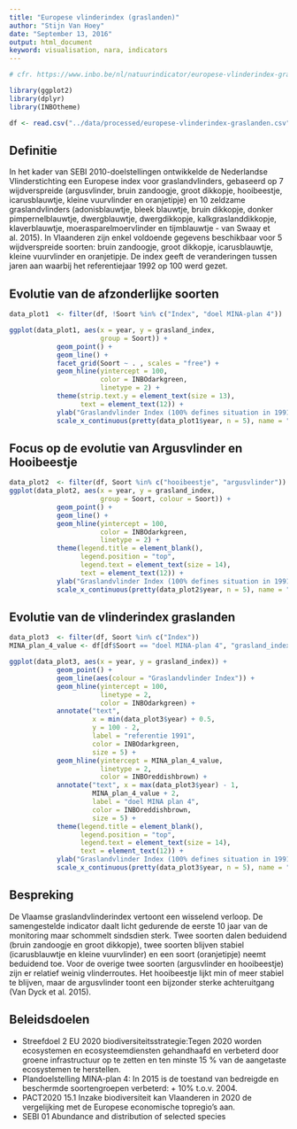 ```yaml
---
title: "Europese vlinderindex (graslanden)"
author: "Stijn Van Hoey"
date: "September 13, 2016"
output: html_document
keyword: visualisation, nara, indicators
---
```



```r
# cfr. https://www.inbo.be/nl/natuurindicator/europese-vlinderindex-graslanden

library(ggplot2)
library(dplyr)
library(INBOtheme)

df <- read.csv("../data/processed/europese-vlinderindex-graslanden.csv")
```

## Definitie

In het kader van SEBI 2010-doelstellingen ontwikkelde de Nederlandse Vlinderstichting een Europese index voor graslandvlinders, gebaseerd op 7 wijdverspreide (argusvlinder, bruin zandoogje, groot dikkopje, hooibeestje, icarusblauwtje, kleine vuurvlinder en oranjetipje) en 10 zeldzame graslandvlinders (adonisblauwtje, bleek blauwtje, bruin dikkopje, donker pimpernelblauwtje, dwergblauwtje, dwergdikkopje, kalkgraslanddikkopje, klaverblauwtje, moerasparelmoervlinder en tijmblauwtje - van Swaay et al. 2015). In Vlaanderen zijn enkel voldoende gegevens beschikbaar voor 5 wijdverspreide soorten: bruin zandoogje, groot dikkopje, icarusblauwtje, kleine vuurvlinder en oranjetipje. De index geeft de veranderingen tussen jaren aan waarbij het referentiejaar 1992 op 100 werd gezet.

## Evolutie van de afzonderlijke soorten

```r

data_plot1  <- filter(df, !Soort %in% c("Index", "doel MINA-plan 4"))

ggplot(data_plot1, aes(x = year, y = grasland_index,
                       group = Soort)) +
            geom_point() +
            geom_line() +
            facet_grid(Soort ~ . , scales = "free") +
            geom_hline(yintercept = 100, 
                       color = INBOdarkgreen, 
                       linetype = 2) +
            theme(strip.text.y = element_text(size = 13),
                  text = element_text(12)) + 
            ylab("Graslandvlinder Index (100% defines situation in 1991)") + 
            scale_x_continuous(pretty(data_plot1$year, n = 5), name = "")

```

## Focus op de evolutie van Argusvlinder en Hooibeestje

```r
data_plot2  <- filter(df, Soort %in% c("hooibeestje", "argusvlinder"))
ggplot(data_plot2, aes(x = year, y = grasland_index,
                       group = Soort, colour = Soort)) +
            geom_point() +
            geom_line() +
            geom_hline(yintercept = 100, 
                       color = INBOdarkgreen, 
                       linetype = 2) +
            theme(legend.title = element_blank(),
                  legend.position = "top",
                  legend.text = element_text(size = 14),
                  text = element_text(12)) + 
            ylab("Graslandvlinder Index (100% defines situation in 1991)") +
            scale_x_continuous(pretty(data_plot2$year, n = 5), name = "")
```


## Evolutie van de vlinderindex graslanden

```r
data_plot3  <- filter(df, Soort %in% c("Index"))
MINA_plan_4_value <- df[df$Soort == "doel MINA-plan 4", "grasland_index"]

ggplot(data_plot3, aes(x = year, y = grasland_index)) +
            geom_point() +
            geom_line(aes(colour = "Graslandvlinder Index")) +
            geom_hline(yintercept = 100, 
                       linetype = 2,
                       color = INBOdarkgreen) +
            annotate("text", 
                     x = min(data_plot3$year) + 0.5, 
                     y = 100 - 2,
                     label = "referentie 1991",
                     color = INBOdarkgreen,
                     size = 5) +    
            geom_hline(yintercept = MINA_plan_4_value, 
                       linetype = 2,
                       color = INBOreddishbrown) + 
            annotate("text", x = max(data_plot3$year) - 1, 
                     MINA_plan_4_value + 2, 
                     label = "doel MINA plan 4",
                     color = INBOreddishbrown,
                     size = 5) +
            theme(legend.title = element_blank(),
                  legend.position = "top",
                  legend.text = element_text(size = 14),
                  text = element_text(12)) + 
            ylab("Graslandvlinder Index (100% defines situation in 1991)") +
            scale_x_continuous(pretty(data_plot3$year, n = 5), name = "")

```

## Bespreking

De Vlaamse graslandvlinderindex vertoont een wisselend verloop. De samengestelde indicator daalt licht gedurende de eerste 10 jaar van de monitoring maar schommelt sindsdien sterk. Twee soorten dalen beduidend (bruin zandoogje en groot dikkopje), twee soorten blijven stabiel (icarusblauwtje en kleine vuurvlinder) en een soort (oranjetipje) neemt beduidend toe. Voor de overige twee soorten (argusvlinder en hooibeestje) zijn er relatief weinig vlinderroutes. Het hooibeestje lijkt min of meer stabiel te blijven, maar de argusvlinder toont een bijzonder sterke achteruitgang (Van Dyck et al. 2015).

## Beleidsdoelen

* Streefdoel 2 EU 2020 biodiversiteitsstrategie:Tegen 2020 worden ecosystemen en ecosysteemdiensten gehandhaafd en verbeterd door groene infrastructuur op te zetten en ten minste 15 % van de aangetaste ecosystemen te herstellen.
* Plandoelstelling MINA-plan 4: In 2015 is de toestand van bedreigde en beschermde soortengroepen verbeterd: + 10% t.o.v. 2004.
* PACT2020 15.1 Inzake biodiversiteit kan Vlaanderen in 2020 de vergelijking met de Europese economische topregio's aan.
* SEBI 01 Abundance and distribution of selected species

